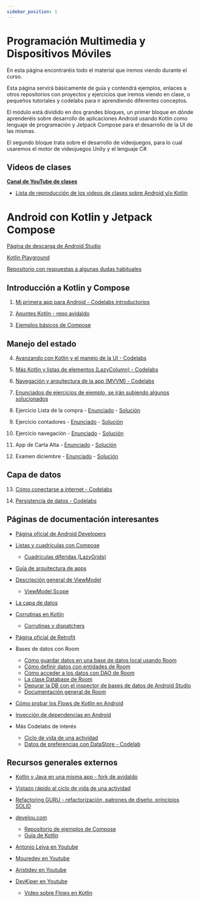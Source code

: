 ```yaml
---
sidebar_position: 1
---
```


# Programación Multimedia y Dispositivos Móviles

En esta página encontraréis todo el material que iremos viendo durante el curso. 

Esta página servirá básicamente de guía y contendrá ejemplos, enlaces a otros repositorios con proyectos y ejercicios que iremos viendo en clase, o pequeños tutoriales y codelabs para ir aprendiendo diferentes conceptos.

El módulo está dividido en dos grandes bloques, un primer bloque en dónde aprenderéis sobre desarrollo de aplicaciones Android usando Kotlin como lenguaje de programación y Jetpack Compose para el desarrollo de la UI de las mismas.

El segundo bloque trata sobre el desarrollo de videojuegos, para lo cual usaremos el motor de videojuegos Unity y el lenguaje C#.

## Videos de clases

**[Canal de YouTube de clases](https://www.youtube.com/@resuadam2)**

- [Lista de reproducción de los videos de clases sobre Android y/o Kotlin](https://www.youtube.com/watch?v=TraKFKUD2lU&list=PLgqNF1r2jtYwfw2AsRY-xDi1ZfNaE8vg6)

# Android con Kotlin y Jetpack Compose
[Página de descarga de Android Studio](https://developer.android.com/studio?hl=es-419)

[Kotlin Playground](https://play.kotlinlang.org/)

[Repositorio con respuestas a algunas dudas habituales](https://github.com/resuadam2/FAQs-Android-Compose)

## Introducción a Kotlin y Compose

  1. [Mi primera app para Android - Codelabs introductorios](https://developer.android.com/courses/android-basics-compose/unit-1?hl=es-419)

  2. [Apuntes Kotlin - repo avidaldo](https://github.com/avidaldo/kotlin-apuntes/tree/main)

  3. [Ejemplos básicos de Compose](https://github.com/resuadam2/TutorialCompose)


## Manejo del estado

  4. [Avanzando con Kotlin y el manejo de la UI - Codelabs](https://developer.android.com/courses/android-basics-compose/unit-2?hl=es-419)

  5. [Más Kotlin y listas de elementos (LazyColumn) - Codelabs](https://developer.android.com/courses/android-basics-compose/unit-3?hl=es-419)

  6. [Navegación y arquitectura de la app (MVVM) - Codelabs](https://developer.android.com/courses/android-basics-compose/unit-4?hl=es-419)
  
  7. [Enunciados de ejercicios de ejemplo, se irán subiendo algunos solucionados](https://github.com/resuadam2/enunciados-ejemplos-android-24)

  8. Ejercicio Lista de la compra - [Enunciado](https://github.com/resuadam2/enunciados-ejemplos-android-24?tab=readme-ov-file#app-de-lista-de-la-compra-o-to-do-list) - [Solución](https://github.com/resuadam2/ListaCompraCompose)

  9. Ejercicio contadores - [Enunciado](https://github.com/resuadam2/enunciados-ejemplos-android-24?tab=readme-ov-file#app-de-contadores) - [Solución](https://github.com/resuadam2/ContadoresCompose)

  10. Ejercicio navegación - [Enunciado](https://github.com/resuadam2/enunciados-ejemplos-android-24?tab=readme-ov-file#app-de-pruebas-de-navegación) - [Solución](https://github.com/resuadam2/PruebasNavigationCompose)
  
  11. App de Carta Alta - [Enunciado](https://github.com/resuadam2/enunciados-ejemplos-android-24/blob/master/CartaAlta/CartaAlta.md) - [Solución](https://github.com/resuadam2/CartaAltaApp)

  12. Examen diciembre - [Enunciado](PDTE) - [Solución](https://github.com/resuadam2/ListaCompraExamen)
  
## Capa de datos

  13. [Cómo conectarse a internet - Codelabs](https://developer.android.com/courses/android-basics-compose/unit-5?hl=es-419)
  
  14. [Persistencia de datos - Codelabs](https://developer.android.com/courses/android-basics-compose/unit-6?hl=es-419) 


## Páginas de documentación interesantes

- [Página oficial de Android Developers](https://developer.android.com/?hl=es-419)
  
- [Listas y cuadrículas con Compose](https://developer.android.com/develop/ui/compose/lists?hl=es-419)
  - [Cuadrículas diferidas (LazyGrids)](https://developer.android.com/develop/ui/compose/lists?hl=es-419#lazy-grids)
  
- [Guía de arquitectura de apps](https://developer.android.com/topic/architecture?hl=es-419)
  
- [Descripción general de ViewModel](https://developer.android.com/topic/libraries/architecture/viewmodel?hl=es-419)
  - [ViewModel Scope](https://developer.android.com/topic/libraries/architecture/coroutines?hl=es-419#viewmodelscope)
  
- [La capa de datos](https://developer.android.com/topic/architecture/data-layer?hl=es-419)
  
- [Corrutinas en Kotlin](https://kotlinlang.org/docs/coroutines-overview.html)
  - [Corrutinas y dispatchers](https://kotlinlang.org/docs/coroutine-context-and-dispatchers.html)
  
- [Página oficial de Retrofit](https://square.github.io/retrofit/)

- Bases de datos con Room
  - [Cómo guardar datos en una base de datos local usando Room](https://developer.android.com/training/data-storage/room?hl=es-419)
  - [Cómo definir datos con entidades de Room](https://developer.android.com/training/data-storage/room/defining-data?hl=es-419)
  - [Cómo acceder a los datos con DAO de Room](https://developer.android.com/training/data-storage/room/accessing-data?hl=es-419)
  - [La clase Database de Room](https://developer.android.com/reference/kotlin/androidx/room/Database)
  - [Depurar la DB con el inspector de bases de datos de Android Studio](https://developer.android.com/studio/inspect/database)
  - [Documentación general de Room](https://developer.android.com/reference/androidx/room/package-summary)

- [Cómo probar los Flows de Kotlin en Android](https://developer.android.com/kotlin/flow/test?hl=es-419&continue=https%3A%2F%2Fdeveloper.android.com%2Fcourses%2Fpathways%2Fandroid-basics-compose-unit-6-pathway-2%3Fhl%3Des-419%23article-https%3A%2F%2Fdeveloper.android.com%2Fkotlin%2Fflow%2Ftest)
  
- [Inyección de dependencias en Android](https://developer.android.com/training/dependency-injection?hl=es-419)
  
- Más Codelabs de interés
  - [Ciclo de vida de una actividad](https://developer.android.com/codelabs/basic-android-kotlin-compose-activity-lifecycle?hl=es_419#0)
  - [Datos de preferencias con DataStore - Codelab](https://developer.android.com/codelabs/basic-android-kotlin-compose-datastore?hl=es-419#0)

  

## Recursos generales externos

- [Kotlin y Java en una misma app - fork de avidaldo](https://github.com/resuadam2/android-java-y-kotlin)
  
- [Vistazo rápido al ciclo de vida de una actividad](https://github.com/resuadam2/android-ciclodevida-java)
  
- [Refactoring GURU - refactorización, patrones de diseño, principios SOLID](https://refactoring.guru/es)
- [develou.com](https://www.develou.com/)
  - [Repositorio de ejemplos de Compose](https://github.com/jamesreve/android-jetpack-compose)
  - [Guía de Kotlin](https://www.develou.com/guia-de-kotlin/)
- [Antonio Leiva en Youtube](https://www.youtube.com/@DevExpert)
- [Mouredev en Youtube](https://www.youtube.com/@Mouredev)
- [Aristidev en Youtube](https://www.youtube.com/@AristiDevs)
- [DevKiper en Youtube](https://www.youtube.com/@DevKiper)
  - [Video sobre Flows en Kotlin](https://www.youtube.com/watch?v=vGgB4wBjM-c)